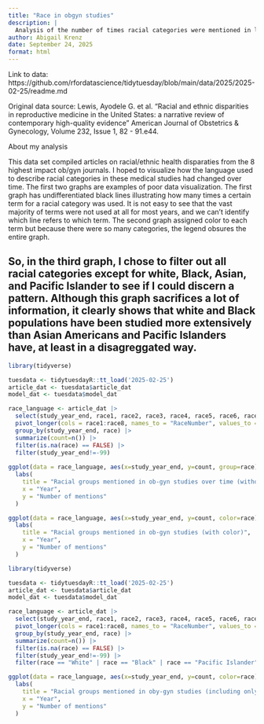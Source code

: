 ```yaml
---
title: "Race in obgyn studies"
description: |
  Analysis of the number of times racial categories were mentioned in leading ob-gyn journal articles on health disparities over time
author: Abigail Krenz
date: September 24, 2025
format: html
---
```


Link to data: https://github.com/rfordatascience/tidytuesday/blob/main/data/2025/2025-02-25/readme.md

Original data source: Lewis, Ayodele G. et al. "Racial and ethnic disparities in reproductive medicine in the United States: a narrative review of contemporary high-quality evidence" American Journal of Obstetrics & Gynecology, Volume 232, Issue 1, 82 - 91.e44.

About my analysis

This data set compiled articles on racial/ethnic health disparaties from the 8 highest impact ob/gyn journals. I hoped to visualize how the language used to describe racial categories in these medical studies had changed over time. The first two graphs are examples of poor data visualization. The first graph has undifferentiated black lines illustrating how many times a certain term for a racial category was used. It is not easy to see that the vast majority of terms were not used at all for most years, and we can't identify which line refers to which term. The second graph assigned color to each term but because there were so many categories, the legend obsures the entire graph.

## So, in the third graph, I chose to filter out all racial categories except for white, Black, Asian, and Pacific Islander to see if I could discern a pattern. Although this graph sacrifices a lot of information, it clearly shows that white and Black populations have been studied more extensively than Asian Americans and Pacific Islanders have, at least in a disagreggated way.

```r
library(tidyverse)

tuesdata <- tidytuesdayR::tt_load('2025-02-25')
article_dat <- tuesdata$article_dat
model_dat <- tuesdata$model_dat

race_language <- article_dat |>
  select(study_year_end, race1, race2, race3, race4, race5, race6, race7, race8) |>
  pivot_longer(cols = race1:race8, names_to = "RaceNumber", values_to = "race") |>
  group_by(study_year_end, race) |>
  summarize(count=n()) |>
  filter(is.na(race) == FALSE) |>
  filter(study_year_end!=-99)
  
ggplot(data = race_language, aes(x=study_year_end, y=count, group=race)) + geom_line() +
  labs(
    title = "Racial groups mentioned in ob-gyn studies over time (without color)",
    x = "Year",
    y = "Number of mentions"
  ) 

ggplot(data = race_language, aes(x=study_year_end, y=count, color=race)) + geom_line() +
  labs(
    title = "Racial groups mentioned in ob-gyn studies (with color)",
    x = "Year",
    y = "Number of mentions"
  ) 


```

```r
library(tidyverse)

tuesdata <- tidytuesdayR::tt_load('2025-02-25')
article_dat <- tuesdata$article_dat
model_dat <- tuesdata$model_dat

race_language <- article_dat |>
  select(study_year_end, race1, race2, race3, race4, race5, race6, race7, race8) |>
  pivot_longer(cols = race1:race8, names_to = "RaceNumber", values_to = "race") |>
  group_by(study_year_end, race) |>
  summarize(count=n()) |>
  filter(is.na(race) == FALSE) |>
  filter(study_year_end!=-99) |>
  filter(race == "White" | race == "Black" | race == "Pacific Islander" | race == "Asian American")

ggplot(data = race_language, aes(x=study_year_end, y=count, color=race)) + geom_line() +
  labs(
    title = "Racial groups mentioned in oby-gyn studies (including only certain racial groups)",
    x = "Year",
    y = "Number of mentions"
  ) 
```
